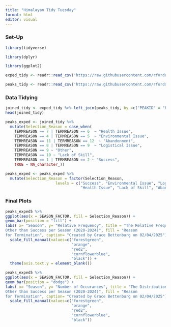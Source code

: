 ```yaml
---
title: "Himalayan Tidy Tuesday"
format: html
editor: visual
---
```


### Set-Up

```r
library(tidyverse)

library(dplyr)

library(ggplot2)

exped_tidy <- readr::read_csv('https://raw.githubusercontent.com/rfordatascience/tidytuesday/main/data/2025/2025-01-21/exped_tidy.csv')

peaks_tidy <- readr::read_csv('https://raw.githubusercontent.com/rfordatascience/tidytuesday/main/data/2025/2025-01-21/peaks_tidy.csv')
```

### Data Tidying

```r
joined_tidy <- exped_tidy %>% left_join(peaks_tidy, by =c("PEAKID" = "PEAKID"))
head(joined_tidy)

peaks_exped <- joined_tidy %>% 
  mutate(Selection_Reason = case_when(
    TERMREASON == 7 | TERMREASON == 6  ~ "Health Issue",
    TERMREASON == 4 | TERMREASON == 5  ~ "Environmental Issue",
    TERMREASON == 11 | TERMREASON == 12  ~ "Abandonment",
    TERMREASON == 8 | TERMREASON == 9  ~ "Logistical Issue",
    TERMREASON == 9 ~ "Other",
    TERMREASON == 10 ~ "Lack of Skill",
    TERMREASON == 1 | TERMREASON == 2 ~ "Success", 
    TRUE ~ NA_character_)) 

peaks_exped <- peaks_exped %>%
  mutate(Selection_Reason = factor(Selection_Reason, 
                      levels = c("Success", "Environmental Issue", "Logistical Issue",
                                 "Health Issue", "Lack of Skill", "Abandonment", "Other", as.character(NA)))) %>% filter(Selection_Reason != "Success")

```

### Final Plots

```r
peaks_exped5 %>% 
ggplot(aes(x = SEASON_FACTOR, fill = Selection_Reason)) + 
geom_bar(position = "fill") + 
labs( x= "Season", y= "Relative Frequency", title = "The Relative Frequency of Termination Reasons 
Other than Success per Season (2020-2024)", fill = "Reason 
for Termination", caption= "Created by Grace Bettenburg on 02/04/2025") +
  scale_fill_manual(values=c("forestgreen", 
                             "orange", 
                             "red2", 
                             "cornflowerblue",
                             "black")) + 
  theme(axis.text.y = element_blank())
```

```r
peaks_exped5 %>% 
ggplot(aes(x = SEASON_FACTOR, fill = Selection_Reason)) + 
geom_bar(position = "dodge") + 
labs( x= "Season", y= "Number of Occurances", title = "The Distribution of Termination Reasons 
Other than Success per Season (2020-2024)", fill = "Reason 
for Termination", caption= "Created by Grace Bettenburg on 02/04/2025") +
  scale_fill_manual(values=c("forestgreen", 
                             "orange", 
                             "red2", 
                             "cornflowerblue",
                             "black"))
```
